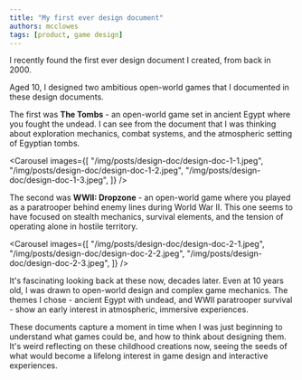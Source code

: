 ```yaml
---
title: "My first ever design document"
authors: mcclowes
tags: [product, game design]
---
```



I recently found the first ever design document I created, from back in 2000.

<!--truncate-->

Aged 10, I designed two ambitious open-world games that I documented in these design documents.

The first was **The Tombs** - an open-world game set in ancient Egypt where you fought the undead. I can see from the document that I was thinking about exploration mechanics, combat systems, and the atmospheric setting of Egyptian tombs.

<Carousel 
  images={[
    "/img/posts/design-doc/design-doc-1-1.jpeg",
    "/img/posts/design-doc/design-doc-1-2.jpeg",
    "/img/posts/design-doc/design-doc-1-3.jpeg",
  ]}
/>

The second was **WWII: Dropzone** - an open-world game where you played as a paratrooper behind enemy lines during World War II. This one seems to have focused on stealth mechanics, survival elements, and the tension of operating alone in hostile territory.

<Carousel 
  images={[
    "/img/posts/design-doc/design-doc-2-1.jpeg",
    "/img/posts/design-doc/design-doc-2-2.jpeg",
    "/img/posts/design-doc/design-doc-2-3.jpeg",
  ]}
/>

It's fascinating looking back at these now, decades later. Even at 10 years old, I was drawn to open-world design and complex game mechanics. The themes I chose - ancient Egypt with undead, and WWII paratrooper survival - show an early interest in atmospheric, immersive experiences.

These documents capture a moment in time when I was just beginning to understand what games could be, and how to think about designing them. It's weird reflecting on these childhood creations now, seeing the seeds of what would become a lifelong interest in game design and interactive experiences.